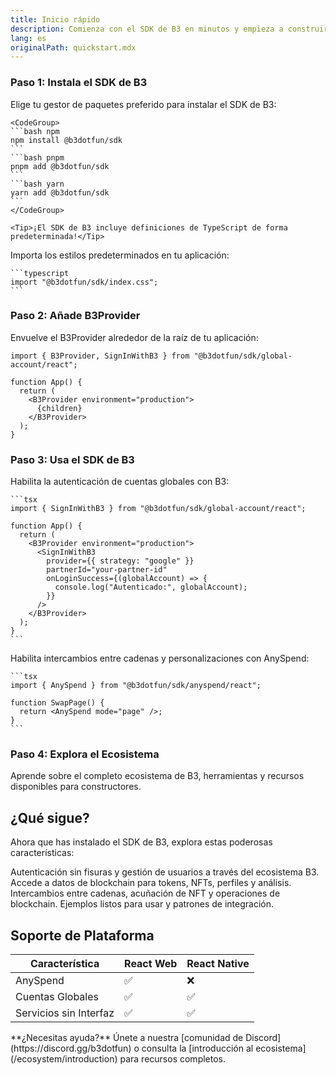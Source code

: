 ```yaml
---
title: Inicio rápido
description: Comienza con el SDK de B3 en minutos y empieza a construir en el ecosistema B3
lang: es
originalPath: quickstart.mdx
---
```

### Paso 1: Instala el SDK de B3
<Steps>
  <Step title="Instala el paquete SDK">
    Elige tu gestor de paquetes preferido para instalar el SDK de B3:

    <CodeGroup>
    ```bash npm
    npm install @b3dotfun/sdk
    ```
    ```bash pnpm
    pnpm add @b3dotfun/sdk
    ```
    ```bash yarn
    yarn add @b3dotfun/sdk
    ```
    </CodeGroup>

    <Tip>¡El SDK de B3 incluye definiciones de TypeScript de forma predeterminada!</Tip>
  </Step>

  <Step title="Importa los estilos CSS">
    Importa los estilos predeterminados en tu aplicación:

    ```typescript
    import "@b3dotfun/sdk/index.css";
    ```
  </Step>
</Steps>

### Paso 2: Añade B3Provider
Envuelve el B3Provider alrededor de la raíz de tu aplicación:

```tsx
import { B3Provider, SignInWithB3 } from "@b3dotfun/sdk/global-account/react";

function App() {
  return (
    <B3Provider environment="production">
      {children}
    </B3Provider>
  );
}
```


### Paso 3: Usa el SDK de B3
<AccordionGroup>
 <Accordion icon="swap" title="Cuentas Instantáneas">
    Habilita la autenticación de cuentas globales con B3:

    ```tsx
    import { SignInWithB3 } from "@b3dotfun/sdk/global-account/react";

    function App() {
      return (
        <B3Provider environment="production">
          <SignInWithB3
            provider={{ strategy: "google" }}
            partnerId="your-partner-id"
            onLoginSuccess={(globalAccount) => {
              console.log("Autenticado:", globalAccount);
            }}
          />
        </B3Provider>
      );
    }
    ```
  </Accordion>
  <Accordion icon="swap" title="Accede a Liquidez">
    Habilita intercambios entre cadenas y personalizaciones con AnySpend:

    ```tsx
    import { AnySpend } from "@b3dotfun/sdk/anyspend/react";

    function SwapPage() {
      return <AnySpend mode="page" />;
    }
    ```
  </Accordion>
</AccordionGroup>

### Paso 4: Explora el Ecosistema

<Card title="Descubre el Ecosistema B3" icon="globe" href="/ecosystem/introduction">
  Aprende sobre el completo ecosistema de B3, herramientas y recursos disponibles para constructores.
</Card>

## ¿Qué sigue?

Ahora que has instalado el SDK de B3, explora estas poderosas características:

<CardGroup cols={2}>

<Card title="Cuentas Globales" icon="user" href="/sdk/global-account/introduction">
  Autenticación sin fisuras y gestión de usuarios a través del ecosistema B3.
</Card>

<Card title="API de Datos" icon="user" href="/data/api-reference/introduction">
  Accede a datos de blockchain para tokens, NFTs, perfiles y análisis.
</Card>

<Card title="SDK de AnySpend" icon="arrows-cross" href="/anyspend/introduction">
  Intercambios entre cadenas, acuñación de NFT y operaciones de blockchain.
</Card>

<Card title="Ejemplos y Demos" icon="code" href="/sdk/introduction">
  Ejemplos listos para usar y patrones de integración.
</Card>

</CardGroup>

## Soporte de Plataforma

| Característica     | React Web | React Native |
| ----------------- | --------- | ------------ |
| AnySpend          | ✅         | ❌            |
| Cuentas Globales  | ✅         | ✅            |
| Servicios sin Interfaz | ✅         | ✅            |

<Note>
  **¿Necesitas ayuda?** Únete a nuestra [comunidad de Discord](https://discord.gg/b3dotfun) o consulta la
  [introducción al ecosistema](/ecosystem/introduction) para recursos completos.
</Note>
